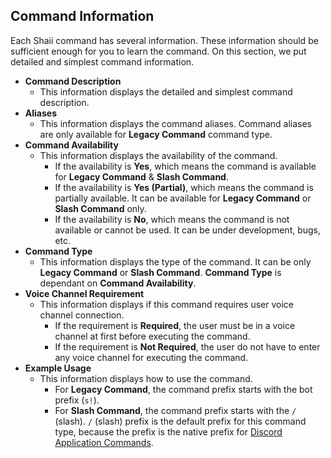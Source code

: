 ## Command Information
Each Shaii command has several information. These information should be sufficient enough for you to learn the command. On this section, we put detailed and simplest command information.

- **Command Description**
  - This information displays the detailed and simplest command description.
- **Aliases**
  - This information displays the command aliases. Command aliases are only available for **Legacy Command** command type.
- **Command Availability**
  - This information displays the availability of the command.
      - If the availability is **Yes**, which means the command is available for **Legacy Command** & **Slash Command**.
      - If the availability is **Yes (Partial)**, which means the command is partially available. It can be available for **Legacy Command** or **Slash Command** only.
      - If the availability is **No**, which means the command is not available or cannot be used. It can be under development, bugs, etc.
- **Command Type**
  - This information displays the type of the command. It can be only **Legacy Command** or **Slash Command**. **Command Type** is dependant on **Command Availability**.
- **Voice Channel Requirement**
  - This information displays if this command requires user voice channel connection.
    - If the requirement is **Required**, the user must be in a voice channel at first before executing the command.
    - If the requirement is **Not Required**, the user do not have to enter any voice channel for executing the command.
- **Example Usage**
  - This information displays how to use the command.
    - For **Legacy Command**, the command prefix starts with the bot prefix (`s!`).
    - For **Slash Command**, the command prefix starts with the `/` (slash). 
    `/` (slash) prefix is the default prefix for this command type, because the prefix is the native prefix for [Discord Application Commands](https://discord.com/developers/docs/interactions/application-commands).